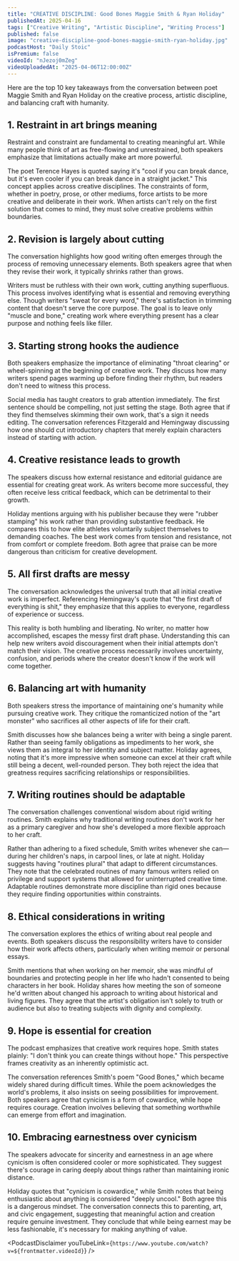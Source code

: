 ```yaml
---
title: "CREATIVE DISCIPLINE: Good Bones Maggie Smith & Ryan Holiday"
publishedAt: 2025-04-16
tags: ["Creative Writing", "Artistic Discipline", "Writing Process"]
published: false
image: "creative-discipline-good-bones-maggie-smith-ryan-holiday.jpg"
podcastHost: "Daily Stoic"
isPremium: false
videoId: "nJezoj0mZeg"
videoUploadedAt: "2025-04-06T12:00:00Z"
---
```



<PodcastSummaryPageLayout frontmatter={frontmatter}>
Here are the top 10 key takeaways from the conversation between poet Maggie Smith and Ryan Holiday on the creative process, artistic discipline, and balancing craft with humanity.

## 1. Restraint in art brings meaning

Restraint and constraint are fundamental to creating meaningful art. While many people think of art as free-flowing and unrestrained, both speakers emphasize that limitations actually make art more powerful.

The poet Terence Hayes is quoted saying it's "cool if you can break dance, but it's even cooler if you can break dance in a straight jacket." This concept applies across creative disciplines. The constraints of form, whether in poetry, prose, or other mediums, force artists to be more creative and deliberate in their work. When artists can't rely on the first solution that comes to mind, they must solve creative problems within boundaries.

## 2. Revision is largely about cutting

The conversation highlights how good writing often emerges through the process of removing unnecessary elements. Both speakers agree that when they revise their work, it typically shrinks rather than grows.

Writers must be ruthless with their own work, cutting anything superfluous. This process involves identifying what is essential and removing everything else. Though writers "sweat for every word," there's satisfaction in trimming content that doesn't serve the core purpose. The goal is to leave only "muscle and bone," creating work where everything present has a clear purpose and nothing feels like filler.

## 3. Starting strong hooks the audience

Both speakers emphasize the importance of eliminating "throat clearing" or wheel-spinning at the beginning of creative work. They discuss how many writers spend pages warming up before finding their rhythm, but readers don't need to witness this process.

Social media has taught creators to grab attention immediately. The first sentence should be compelling, not just setting the stage. Both agree that if they find themselves skimming their own work, that's a sign it needs editing. The conversation references Fitzgerald and Hemingway discussing how one should cut introductory chapters that merely explain characters instead of starting with action.

## 4. Creative resistance leads to growth

The speakers discuss how external resistance and editorial guidance are essential for creating great work. As writers become more successful, they often receive less critical feedback, which can be detrimental to their growth.

Holiday mentions arguing with his publisher because they were "rubber stamping" his work rather than providing substantive feedback. He compares this to how elite athletes voluntarily subject themselves to demanding coaches. The best work comes from tension and resistance, not from comfort or complete freedom. Both agree that praise can be more dangerous than criticism for creative development.

## 5. All first drafts are messy

The conversation acknowledges the universal truth that all initial creative work is imperfect. Referencing Hemingway's quote that "the first draft of everything is shit," they emphasize that this applies to everyone, regardless of experience or success.

This reality is both humbling and liberating. No writer, no matter how accomplished, escapes the messy first draft phase. Understanding this can help new writers avoid discouragement when their initial attempts don't match their vision. The creative process necessarily involves uncertainty, confusion, and periods where the creator doesn't know if the work will come together.

## 6. Balancing art with humanity

Both speakers stress the importance of maintaining one's humanity while pursuing creative work. They critique the romanticized notion of the "art monster" who sacrifices all other aspects of life for their craft.

Smith discusses how she balances being a writer with being a single parent. Rather than seeing family obligations as impediments to her work, she views them as integral to her identity and subject matter. Holiday agrees, noting that it's more impressive when someone can excel at their craft while still being a decent, well-rounded person. They both reject the idea that greatness requires sacrificing relationships or responsibilities.

## 7. Writing routines should be adaptable

The conversation challenges conventional wisdom about rigid writing routines. Smith explains why traditional writing routines don't work for her as a primary caregiver and how she's developed a more flexible approach to her craft.

Rather than adhering to a fixed schedule, Smith writes whenever she can—during her children's naps, in carpool lines, or late at night. Holiday suggests having "routines plural" that adapt to different circumstances. They note that the celebrated routines of many famous writers relied on privilege and support systems that allowed for uninterrupted creative time. Adaptable routines demonstrate more discipline than rigid ones because they require finding opportunities within constraints.

## 8. Ethical considerations in writing

The conversation explores the ethics of writing about real people and events. Both speakers discuss the responsibility writers have to consider how their work affects others, particularly when writing memoir or personal essays.

Smith mentions that when working on her memoir, she was mindful of boundaries and protecting people in her life who hadn't consented to being characters in her book. Holiday shares how meeting the son of someone he'd written about changed his approach to writing about historical and living figures. They agree that the artist's obligation isn't solely to truth or audience but also to treating subjects with dignity and complexity.

## 9. Hope is essential for creation

The podcast emphasizes that creative work requires hope. Smith states plainly: "I don't think you can create things without hope." This perspective frames creativity as an inherently optimistic act.

The conversation references Smith's poem "Good Bones," which became widely shared during difficult times. While the poem acknowledges the world's problems, it also insists on seeing possibilities for improvement. Both speakers agree that cynicism is a form of cowardice, while hope requires courage. Creation involves believing that something worthwhile can emerge from effort and imagination.

## 10. Embracing earnestness over cynicism

The speakers advocate for sincerity and earnestness in an age where cynicism is often considered cooler or more sophisticated. They suggest there's courage in caring deeply about things rather than maintaining ironic distance.

Holiday quotes that "cynicism is cowardice," while Smith notes that being enthusiastic about anything is considered "deeply uncool." Both agree this is a dangerous mindset. The conversation connects this to parenting, art, and civic engagement, suggesting that meaningful action and creation require genuine investment. They conclude that while being earnest may be less fashionable, it's necessary for making anything of value.

<PodcastDisclaimer
  youTubeLink={`https://www.youtube.com/watch?v=${frontmatter.videoId}`}
/>

</PodcastSummaryPageLayout>
